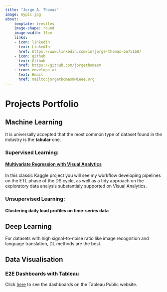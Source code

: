 ```yaml
---
title: "Jorge A. Thomas"
image: mypic.jpg
about: 
    template: trestles
    image-shape: round
    image-width: 15em
    links:
    - icon: linkedin
      text: LinkedIn
      href: https://www.linkedin.com/in/jorge-thomas-ba751b8/
    - icon: github
      text: Github
      href: https://github.com/jorgethomasm
    - icon: envelope-at
      text: Email
      href: mailto:jorgethomasm@ieee.org 
---
```


# Projects Portfolio
## Machine Learning
It is universally accepted that the most common type of dataset found in the industry is the **tabular** one.

### Supervised Learning:
#### [Multivariate Regression with Visual Analytics](https://jorgethomasm.github.io/Ames-house-prices-prediction/HousePrices.html){target="_blank"}
In this classic Kaggle project you will see my workflow developing pipelines on the ETL phase of the DS cycle, as well as a tidy approach on the exploratory data analysis substantialy supported on Visual Analytics.

### Unsupervised Learning:
#### Clustering daily load profiles on time-series data
## Deep Learning
For datasets with high signal-to-noise ratio like image recognition and language translation, DL methods are the best.

## Data Visualisation
### E2E Dashboards with Tableau
Click [here](https://public.tableau.com/app/profile/iosb.mrd/viz/DynOpt-En-DemoLoerrach/Monitoring){target="_blank"} to see the dashboards on the Tableau Public website.